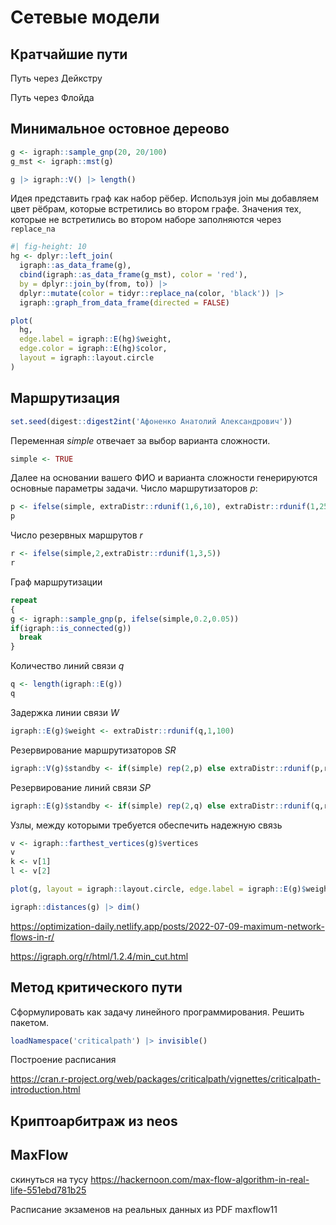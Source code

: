 # Сетевые модели

## Кратчайшие пути

Путь через Дейкстру

Путь через Флойда

## Минимальное остовное дереово

```r
g <- igraph::sample_gnp(20, 20/100)
g_mst <- igraph::mst(g)
```

```r
g |> igraph::V() |> length()
```

Идея представить граф как набор рёбер. Используя join мы добавляем цвет рёбрам, которые встретились во втором графе. Значения тех, которые не встретились во втором наборе заполняются через `replace_na`

```r
#| fig-height: 10
hg <- dplyr::left_join(
  igraph::as_data_frame(g),
  cbind(igraph::as_data_frame(g_mst), color = 'red'),
  by = dplyr::join_by(from, to)) |>
  dplyr::mutate(color = tidyr::replace_na(color, 'black')) |>
  igraph::graph_from_data_frame(directed = FALSE)

plot(
  hg,
  edge.label = igraph::E(hg)$weight,
  edge.color = igraph::E(hg)$color,
  layout = igraph::layout.circle
)
```

## Маршрутизация

```r
set.seed(digest::digest2int('Афоненко Анатолий Александрович'))
```

Переменная *simple* отвечает за выбор варианта сложности.

```r
simple <- TRUE
```

Далее на основании вашего ФИО и варианта сложности генерируются основные параметры задачи. Число маршрутизаторов $p$:

```r
p <- ifelse(simple, extraDistr::rdunif(1,6,10), extraDistr::rdunif(1,25,50))
p
```

Число резервных маршрутов $r$

```r
r <- ifelse(simple,2,extraDistr::rdunif(1,3,5))
r
```

Граф маршрутизации

```r
repeat
{
g <- igraph::sample_gnp(p, ifelse(simple,0.2,0.05))
if(igraph::is_connected(g))
  break
}
```

Количество линий связи $q$

```r
q <- length(igraph::E(g))
q
```

Задержка линии связи $W$

```r
igraph::E(g)$weight <- extraDistr::rdunif(q,1,100)
```

Резервирование маршрутизаторов $SR$

```r
igraph::V(g)$standby <- if(simple) rep(2,p) else extraDistr::rdunif(p,r,5)
```

Резервирование линий связи $SP$

```r
igraph::E(g)$standby <- if(simple) rep(2,q) else extraDistr::rdunif(q,r,5)
```

Узлы, между которыми требуется обеспечить надежную связь

```r
v <- igraph::farthest_vertices(g)$vertices
v
k <- v[1]
l <- v[2]
```

```r
plot(g, layout = igraph::layout.circle, edge.label = igraph::E(g)$weight)
```

```r
igraph::distances(g) |> dim()
```

<https://optimization-daily.netlify.app/posts/2022-07-09-maximum-network-flows-in-r/>

<https://igraph.org/r/html/1.2.4/min_cut.html>

## Метод критического пути

Сформулировать как задачу линейного программирования. Решить пакетом.

```r
loadNamespace('criticalpath') |> invisible()
```

Построение расписания

<https://cran.r-project.org/web/packages/criticalpath/vignettes/criticalpath-introduction.html>


## Криптоарбитраж из neos

## MaxFlow

скинуться на тусу <https://hackernoon.com/max-flow-algorithm-in-real-life-551ebd781b25>

Расписание экзаменов на реальных данных из PDF maxflow11
